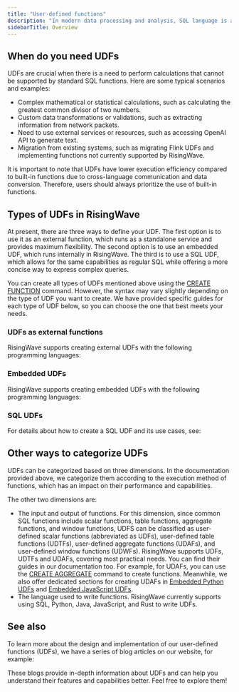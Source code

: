 ```yaml
---
title: "User-defined functions"
description: "In modern data processing and analysis, SQL language is a powerful tool for handling structured data. However, as the complexity of data analysis increases, standard SQL statements and built-in functions may not be sufficient to meet all data processing needs. This is where user-defined functions (UDFs) come into play, allowing you to define custom functions to achieve more complex calculations and operations."
sidebarTitle: Overview
---
```


## When do you need UDFs

UDFs are crucial when there is a need to perform calculations that cannot be supported by standard SQL functions. Here are some typical scenarios and examples:

* Complex mathematical or statistical calculations, such as calculating the greatest common divisor of two numbers.
* Custom data transformations or validations, such as extracting information from network packets.
* Need to use external services or resources, such as accessing OpenAI API to generate text.
* Migration from existing systems, such as migrating Flink UDFs and implementing functions not currently supported by RisingWave.

It is important to note that UDFs have lower execution efficiency compared to built-in functions due to cross-language communication and data conversion. Therefore, users should always prioritize the use of built-in functions.

## Types of UDFs in RisingWave

At present, there are three ways to define your UDF. The first option is to use it as an external function, which runs as a standalone service and provides maximum flexibility. The second option is to use an embedded UDF, which runs internally in RisingWave. The third is to use a SQL UDF, which allows for the same capabilities as regular SQL while offering a more concise way to express complex queries.

You can create all types of UDFs mentioned above using the [CREATE FUNCTION](/sql/commands/sql-create-function) command. However, the syntax may vary slightly depending on the type of UDF you want to create. We have provided specific guides for each type of UDF below, so you can choose the one that best meets your needs.

### UDFs as external functions

RisingWave supports creating external UDFs with the following programming languages:

<CardGroup>
  <Card title="Python" icon="python" href="/sql/udfs/use-udfs-in-python" horizontal />
  <Card title="Java" icon="java" href="/sql/udfs/use-udfs-in-java" horizontal />
</CardGroup>

### Embedded UDFs

RisingWave supports creating embedded UDFs with the following programming languages:

<CardGroup>
  <Card title="Python" icon="python" href="/sql/udfs/embedded-python-udfs" horizontal/>
  <Card title="JavaScript" icon="js" href="/sql/udfs/use-udfs-in-javascript" horizontal/>
  <Card title="Rust" icon="rust" href="/sql/udfs/use-udfs-in-rust" horizontal/>
</CardGroup>

### SQL UDFs

For details about how to create a SQL UDF and its use cases, see:

<CardGroup>
  <Card title="SQL UDFs" icon="database" href="/sql/udfs/sql-udfs" horizontal/>
</CardGroup>

## Other ways to categorize UDFs

UDFs can be categorized based on three dimensions. In the documentation provided above, we categorize them according to the execution method of functions, which has an impact on their performance and capabilities.

The other two dimensions are:

* The input and output of functions.
For this dimension, since common SQL functions include scalar functions, table functions, aggregate functions, and window functions, UDFS can be classified as user-defined scalar functions (abbreviated as UDFs), user-defined table functions (UDTFs), user-defined aggregate functions (UDAFs), and user-defined window functions (UDWFs).
RisingWave supports UDFs, UDTFs and UDAFs, covering most practical needs. You can find their guides in our documentation too.
For example, for UDAFs, you can use the [CREATE AGGREGATE](/sql/commands/sql-create-aggregate) command to create functions. Meanwhile, we also offer dedicated sections for creating UDAFs in [Embedded Python UDFs](/sql/udfs/embedded-python-udfs#define-your-aggregate-functions) and [Embedded JavaScript UDFs](/sql/udfs/use-udfs-in-javascript#define-your-aggregate-functions).
* The language used to write functions.
RisingWave currently supports using SQL, Python, Java, JavaScript, and Rust to write UDFs.

## See also

To learn more about the design and implementation of our user-defined functions (UDFs), we have a series of blog articles on our website, for example:

<CardGroup>
  <Card
    title="Overview"
    icon="book-open"
    href="https://risingwave.com/blog/risingwave-user-defined-functions-overview/"
    horizontal
  />
  <Card
    title="Rust x WebAssembly"
    icon="rust"
    href="https://risingwave.com/blog/user-defined-functions-rust-x-webassembly/"
    horizontal
  />
  <Card
    title="Python External Functions"
    icon="python"
    href="https://risingwave.com/blog/risingwave-user-defined-functions-3-python-external-functions/"
    horizontal
  />
</CardGroup>

These blogs provide in-depth information about UDFs and can help you understand their features and capabilities better. Feel free to explore them!
